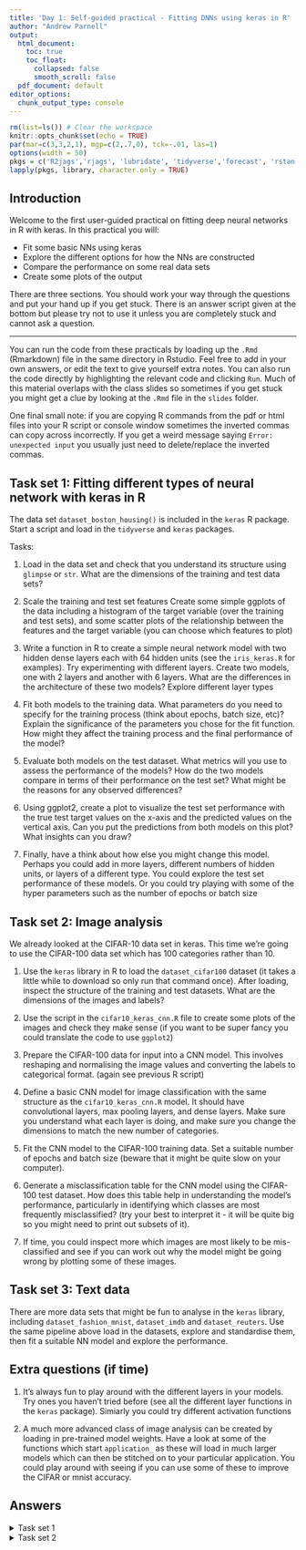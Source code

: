 ```yaml
---
title: 'Day 1: Self-guided practical - Fitting DNNs using keras in R'
author: "Andrew Parnell"
output:
  html_document:
    toc: true
    toc_float:
      collapsed: false
      smooth_scroll: false
  pdf_document: default
editor_options: 
  chunk_output_type: console
---
```


```r
rm(list=ls()) # Clear the workspace
knitr::opts_chunk$set(echo = TRUE)
par(mar=c(3,3,2,1), mgp=c(2,.7,0), tck=-.01, las=1)
options(width = 50)
pkgs = c('R2jags','rjags', 'lubridate', 'tidyverse','forecast', 'rstan')
lapply(pkgs, library, character.only = TRUE)

```

## Introduction

Welcome to the first user-guided practical on fitting deep neural networks in R with keras. In this practical you will:

- Fit some basic NNs using keras
- Explore the different options for how the NNs are constructed
- Compare the performance on some real data sets
- Create some plots of the output

There are three sections. You should work your way through the questions and put your hand up if you get stuck. There is an answer script given at the bottom but please try not to use it unless you are completely stuck and cannot ask a question.

***

You can run the code from these practicals by loading up the `.Rmd` (Rmarkdown) file in the same directory in Rstudio. Feel free to add in your own answers, or edit the text to give yourself extra notes. You can also run the code directly by highlighting the relevant code and clicking `Run`. Much of this material overlaps with the class slides so sometimes if you get stuck you might get a clue by looking at the `.Rmd` file in the `slides` folder.

One final small note: if you are copying R commands from the pdf or html files into your R script or console window sometimes the inverted commas can copy across incorrectly. If you get a weird message saying `Error: unexpected input` you usually just need to delete/replace the inverted commas.

## Task set 1: Fitting different types of neural network with keras in R

The data set `dataset_boston_housing()` is included in the `keras` R package. Start a script and load in the `tidyverse` and `keras` packages. 

Tasks:

1. Load in the data set and check that you understand its structure using `glimpse` or `str`. What are the dimensions of the training and test data sets? 
2. Scale the training and test set features Create some simple ggplots of the data including a histogram of the target variable (over the training and test sets), and some scatter plots of the relationship between the features and the target variable (you can choose which features to plot)

3. Write a function in R to create a simple neural network model with two hidden dense layers each with 64 hidden units (see the `iris_keras.R` for examples). Try experimenting with different layers. Create two models, one with 2 layers and another with 6 layers. What are the differences in the architecture of these two models? Explore different layer types

4. Fit both models to the training data. What parameters do you need to specify for the training process (think about epochs, batch size, etc)? Explain the significance of the parameters you chose for the fit function. How might they affect the training process and the final performance of the model?

5. Evaluate both models on the test dataset. What metrics will you use to assess the performance of the models? How do the two models compare in terms of their performance on the test set? What might be the reasons for any observed differences?

6. Using ggplot2, create a plot to visualize the test set performance with the true test target values on the x-axis and the predicted values on the vertical axis. Can you put the predictions from both models on this plot? What insights can you draw?

7. Finally, have a think about how else you might change this model. Perhaps you could add in more layers, different numbers of hidden units, or layers of a different type. You could explore the test set performance of these models. Or you could try playing with some of the hyper parameters such as the number of epochs or batch size

## Task set 2: Image analysis

We already looked at the CIFAR-10 data set in keras. This time we're going to use the CIFAR-100 data set which has 100 categories rather than 10. 

1. Use the `keras` library in R to load the `dataset_cifar100` dataset (it takes a little while to download so only run that command once). After loading, inspect the structure of the training and test datasets. What are the dimensions of the images and labels?

2. Use the script in the `cifar10_keras_cnn.R` file to create some plots of the images and check they make sense (if you want to be super fancy you could translate the code to use `ggplot2`)

3. Prepare the CIFAR-100 data for input into a CNN model. This involves reshaping and normalising the image values and converting the labels to categorical format. (again see previous R script)

4. Define a basic CNN model for image classification with the same structure as the `cifar10_keras_cnn.R` model. It should have convolutional layers, max pooling layers, and dense layers. Make sure you understand what each layer is doing, and make sure you change the dimensions to match the new number of categories. 

5. Fit the CNN model to the CIFAR-100 training data. Set a suitable number of epochs and batch size (beware that it might be quite slow on your computer). 

6.  Generate a misclassification table for the CNN model using the CIFAR-100 test dataset. How does this table help in understanding the model's performance, particularly in identifying which classes are most frequently misclassified? (try your best to interpret it - it will be quite big so you might need to print out subsets of it). 

7. If time, you could inspect more which images are most likely to be mis-classified and see if you can work out why the model might be going wrong by plotting some of these images. 

## Task set 3: Text data

There are more data sets that might be fun to analyse in the `keras` library, including `dataset_fashion_mnist`, `dataset_imdb` and `dataset_reuters`. Use the same pipeline above load in the datasets, explore and standardise them, then fit a suitable NN model and explore the performance. 

## Extra questions (if time)

1. It's always fun to play around with the different layers in your models. Try ones you haven't tried before (see all the different layer functions in the `keras` package). Simiarly you could try different activation functions

2. A much more advanced class of image analysis can be created by loading in pre-trained model weights. Have a look at some of the functions which start `application_` as these will load in much larger models which can then be stitched on to your particular application. You could play around with seeing if you can use some of these to improve the CIFAR or mnist accuracy. 

## Answers

<details>
  <summary>Task set 1</summary>
```r
# Load necessary libraries
library(keras)
library(tidyverse)

# Part 1: Load the Boston housing data
dataset <- dataset_boston_housing()
train_data <- dataset$train$x
train_target <- dataset$train$y
test_data <- dataset$test$x
test_target <- dataset$test$y
# Check dimensions here
dim(train_data) # 404 by 13
dim(test_data) # 102 by 13

# Part 2
# Preprocess the data
train_data <- scale(train_data)
test_data <- scale(test_data, # Make sure to scale them by the training data
                   center = attr(train_data, "scaled:center"),
                   scale = attr(train_data, "scaled:scale"))

# Part 3
# Define a function to create a CNN model with a given number of layers
# Don't have to do it this way but quite good fun
create_model <- function(layers) {
  model <- keras_model_sequential()
  
  # First layer needs the intput shape
  model %>%
    layer_dense(units = 64, activation = 'relu', 
                input_shape = ncol(train_data))
  
  # Middle layers all the same
  for (i in 1:layers) {
    model %>%
      layer_dense(units = 64, activation = 'relu')
  }
  
  # Final layer needs one output
  model %>%
    layer_dense(units = 1)
  
  # Compile it
  model %>% compile(
    optimizer = 'rmsprop', 
    loss = 'mse', 
    metrics = c('mean_absolute_error')
  )
  return(model)
}

# Part 4
# Create and fit the models
model_2_layers <- create_model(2) # Useful to print these out
model_6_layers <- create_model(6)

history_2_layers <- model_2_layers %>% fit(
  train_data, train_target, 
  epochs = 20, batch_size = 16, 
  validation_data = list(test_data, test_target)
)

history_6_layers <- model_6_layers %>% fit(
  train_data, train_target, 
  epochs = 20, batch_size = 16, 
  validation_data = list(test_data, test_target)
)

# Part 5
# Evaluate the models on the test set
score_2_layers <- model_2_layers %>% 
  evaluate(test_data, test_target, verbose = 0)
score_6_layers <- model_6_layers %>% 
  evaluate(test_data, test_target, verbose = 0)

# Part 6
# Prepare data for plotting
plot_data <- data.frame(
  true_target = test_target,
  pred_2_target = model_2_layers %>% predict(test_data),
  pred_6_target = model_6_layers %>% predict(test_data)
) %>% pivot_longer(-true_target, 
                   names_to = "Model",
                   values_to = "y_pred")

# Plotting
ggplot(plot_data, aes(x = true_target, y = y_pred, color = Model)) +
  geom_point() +
  labs(title = "Predicted vs true values on test set", 
       x = "y", y = "y-pred") +
  geom_abline(slope = 1, intercept = 0)
# Interestingly one very pad prediction
```
</details>

<details>
  <summary>Task set 2</summary>
```r
# Part 1
library(keras)

# Load CIFAR-100 dataset
cifar100_data <- dataset_cifar100()

# Split the data into training and test sets
train_data <- cifar100_data$train
test_data <- cifar100_data$test

# Inspect the structure of the dataset
str(train_data) # 50k by 32 by 32 by 3
str(test_data) # 10k by 1 (or 10k by 10)

# Part 2
for (i in 1:10) {
  img <- train_data$x[i,,,] / 255
  img <- aperm(img, c(2, 1, 3)) # Re-arranging dimensions
  raster_matrix <- matrix(rgb(img[,,1], img[,,2], img[,,3]), nrow=32)
  raster_obj <- t(as.raster(raster_matrix))
  plot(0, type = "n", xlim = c(0, 1), ylim = c(0, 1), axes = FALSE, xlab = "", ylab = "")
  rasterImage(raster_obj, 0, 0, 1, 1)
}

# Part 3
# Reshape and normalize the data
# train_x <- array_reshape(train_data$x, c(dim(train_data$x)[1], 32, 32, 3)) / 255
# test_x <- array_reshape(test_data$x, c(dim(test_data$x)[1], 32, 32, 3)) / 255
train_x <- train_data$x / 255
test_x <- test_data$x / 255

# Convert labels to categorical
train_y <- to_categorical(train_data$y, 100)
test_y <- to_categorical(test_data$y, 100)

# Part 4
model <- keras_model_sequential() %>%
  layer_conv_2d(filters = 32, kernel_size = c(3,3), activation = 'relu', 
                input_shape = c(32, 32, 3)) %>%
  layer_max_pooling_2d(pool_size = c(2,2)) %>%
  layer_conv_2d(filters = 64, kernel_size = c(3,3), activation = 'relu') %>%
  layer_max_pooling_2d(pool_size = c(2,2)) %>%
  layer_flatten() %>%
  layer_dense(units = 64, activation = 'relu') %>%
  layer_dense(units = 100, activation = 'softmax')

# 5. Compile the model
model %>% compile(
  loss = 'categorical_crossentropy',
  optimizer = keras$optimizers$legacy$RMSprop(learning_rate = 0.0001),
  metrics = c('accuracy')
)

# Fit the model to the training data - might be quite slow
history <- model %>% fit(
  train_x, train_y,
  epochs = 10,
  batch_size = 32,
  validation_split = 0.2
)

# 6. Mis-classification table
# Predict classes for the test set
predictions <- model %>% predict(test_x)

# Convert predictions and actual labels to data frame
results_df <- data.frame(
  Actual = apply(test_y, 1, which.max) - 1, # Adjusting indices
  Predicted = apply(predictions, 1, which.max)
)

# Create a misclassification table
misclass_table <- table(results_df$Actual, results_df$Predicted)

# Print the misclassification table
print(misclass_table)

# Optional: Analyze the misclassification table
# This can involve calculating the most frequently misclassified classes

```
</details>



